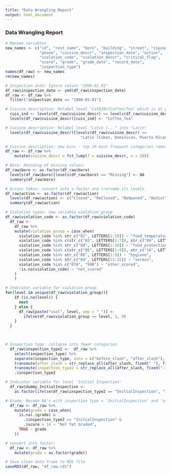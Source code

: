 ```yaml
---
title: "Data Wrangling Report"
output: html_document
---
```


### Data Wrangling Report


```r
# Rename variables
new_names <- c("id", "rest_name", "boro", "building", "street", "zipcode", 
               "phone", "cuisine_descr", "inspection_date", "action", 
               "violation_code", "violation_descr", "critical_flag", 
               "score", "grade", "grade_date", "record_date", 
               "inspection_type")
names(df_raw) <- new_names
rm(new_names)
```

  

```r
# Inspection date: Ignore values "1900-01_01"
df_raw$inspection_date <- ymd(df_raw$inspection_date) 
df_raw <- df_raw %>% 
  filter(!inspection_date == "1900-01-01")
```


```r
# Cuisine_description: Relabel level "CafÃƒÂ©/Coffee/Tea" which is at position 14 in levels vector
  cuis_ind <- levels(df_raw$cuisine_descr) == levels(df_raw$cuisine_descr)[14]
  levels(df_raw$cuisine_descr)[cuis_ind] <- "Coffee_Tea"
```


```r
# Cuisine_description: Relabel level "Latin (..." into "Latin"
  levels(df_raw$cuisine_descr)[levels(df_raw$cuisine_descr) == 
                                 "Latin (Cuban, Dominican, Puerto Rican, South & Central American)"] <- "Latin"
```


```r
# Cuisine_description: new bins - top 20 most frequent categories remain 
df_raw <- df_raw %>% 
    mutate(cuisine_descr = fct_lump(f = cuisine_descr, n = 20))
```


```r
# Boro: Recoding of missing values:
df_raw$boro <- as.factor(df_raw$boro)
  levels(df_raw$boro)[levels(df_raw$boro) == "Missing"] <- NA
  summary(df_raw$boro)
```


```r
# Acions taken: convert into a factor and (re)name its levels
df_raw$action <- as.factor(df_raw$action)
  levels(df_raw$action) <- c("Closed", "ReClosed", "ReOpened", "NoViol", "YesViol")
  summary(df_raw$action)
```


```r
# Violation types: new variable violation_group
df_raw$violation_code <- as.factor(df_raw$violation_code)
  df_raw <- 
    df_raw %>% 
    mutate(violation_group = case_when(
      violation_code %in% str_c("02", LETTERS[1:10]) ~ "food_temperature",
      violation_code %in% c(str_c("03", LETTERS[1:7]), str_c("09", LETTERS[1:3])) ~ "food_source",
      violation_code %in% str_c("04", LETTERS[1:10]) ~ "food_protection",
      violation_code %in% c(str_c("05", LETTERS[1:9]), str_c("10", LETTERS[1:10])) ~ "facility",
      violation_code %in% str_c("06", LETTERS[1:9]) ~ "hygiene",
      violation_code %in% str_c("04", LETTERS[11:15]) ~ "vermin",
      violation_code %in% c("07A", "99B") ~ "other_scored",
      !is.na(violation_code) ~ "not_scored"
    )
    )
```

  
```r
# Indicator variable for violation group
for(level in unique(df_raw$violation_group)){
    if (is.na(level)) {
      next
    } else {
      df_raw[paste("viol", level, sep = "_")] <- 
        ifelse(df_raw$violation_group == level, 1, 0)
    }
  }

  
```

```r
# Inspection type: collapse into fewer categories
  df_raw$inspection_type2 <-  df_raw %>% 
    select(inspection_type) %>% 
    separate(inspection_type, into = c("before_slash", "after_slash"), sep = " / ") %>% 
    transmute(after_slash = str_replace_all(after_slash, fixed(" "), fixed(""))) %>% 
    transmute(inspection_type2 = str_replace_all(after_slash, fixed("-i"), fixed("I"))) %>% 
    .$inspection_type2
```

```r
# Indicator variable for level 'Initial Inspection'
  df_raw$dummy_InitialInspection <- 
    as.factor(ifelse(df_raw$inspection_type2 == "InitialInspection", "Initial", "Not_Initial"))
```

```r
# Grade: Recode NA's with inspection type = 'InitialInspection' and 'score' > 14 to "Not Yet Graded"
  df_raw <- df_raw %>%
    mutate(grade = case_when(
      is.na(.$grade) &
        .$inspection_type2 == "InitialInspection" &
        .$score > 14 ~ "Not Yet Graded",
      TRUE ~ grade
    ))
```


```r
# convert into factor:
  df_raw <- df_raw %>% 
    mutate(grade = as.factor(grade))
```


```r
# Save clean data frame to RDS file
saveRDS(df_raw, "df_raw.rds")
```




  
  


  
  
  
  
  
  

